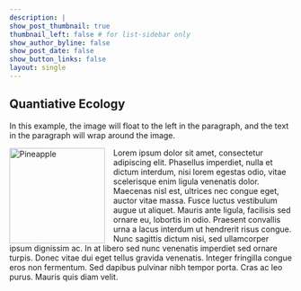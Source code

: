 ```yaml
---
description: |
show_post_thumbnail: true
thumbnail_left: false # for list-sidebar only
show_author_byline: false
show_post_date: false
show_button_links: false
layout: single
---
```



<html>
<head>
<style>
img {
  float: left;
}
</style>
</head>
<body>

<h2>Quantiative Ecology</h2>

<p>In this example, the image will float to the left in the paragraph, and the text in the paragraph will wrap around the image.</p>

<p><img src="scuba.JPG" alt="Pineapple" style="width:170px;height:170px;margin-right:15px;">
Lorem ipsum dolor sit amet, consectetur adipiscing elit. Phasellus imperdiet, nulla et dictum interdum, nisi lorem egestas odio, vitae scelerisque enim ligula venenatis dolor. Maecenas nisl est, ultrices nec congue eget, auctor vitae massa. Fusce luctus vestibulum augue ut aliquet. Mauris ante ligula, facilisis sed ornare eu, lobortis in odio. Praesent convallis urna a lacus interdum ut hendrerit risus congue. Nunc sagittis dictum nisi, sed ullamcorper ipsum dignissim ac. In at libero sed nunc venenatis imperdiet sed ornare turpis. Donec vitae dui eget tellus gravida venenatis. Integer fringilla congue eros non fermentum. Sed dapibus pulvinar nibh tempor porta. Cras ac leo purus. Mauris quis diam velit.</p>

</body>
</html>